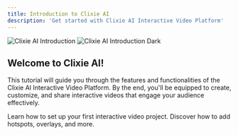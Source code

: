```yaml
---
title: Introduction to Clixie AI
description: 'Get started with Clixie AI Interactive Video Platform'
---
```


<img
  className="block dark:hidden"
  src="/images/clixie-intro-light.svg"
  alt="Clixie AI Introduction"
/>
<img
  className="hidden dark:block"
  src="/images/clixie-intro-dark.svg"
  alt="Clixie AI Introduction Dark"
/>

## Welcome to Clixie AI!

This tutorial will guide you through the features and functionalities of the Clixie AI Interactive Video Platform. By the end, you'll be equipped to create, customize, and share interactive videos that engage your audience effectively.

<CardGroup cols={2}>
  <Card
    title="Get Started"
    icon="pen-to-square"
    href="/docs/getting-started"
  >
    Learn how to set up your first interactive video project.
  </Card>
  <Card
    title="Explore Interactive Features"
    icon="video"
    href="/docs/interactive-elements-guide"
  >
    Discover how to add hotspots, overlays, and more.
  </Card>
</CardGroup>
